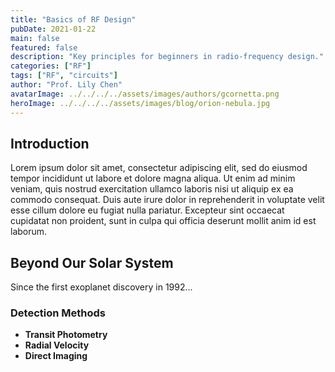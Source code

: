 ```yaml
---
title: "Basics of RF Design"
pubDate: 2021-01-22
main: false
featured: false
description: "Key principles for beginners in radio-frequency design."
categories: ["RF"]
tags: ["RF", "circuits"]
author: "Prof. Lily Chen"
avatarImage: ../../../../assets/images/authors/gcornetta.png
heroImage: ../../../../assets/images/blog/orion-nebula.jpg
---
```


## Introduction

Lorem ipsum dolor sit amet, consectetur adipiscing elit, sed do eiusmod tempor incididunt ut labore et dolore magna aliqua. Ut enim ad minim veniam, quis nostrud exercitation ullamco laboris nisi ut aliquip ex ea commodo consequat. Duis aute irure dolor in reprehenderit in voluptate velit esse cillum dolore eu fugiat nulla pariatur. Excepteur sint occaecat cupidatat non proident, sunt in culpa qui officia deserunt mollit anim id est laborum.

## Beyond Our Solar System

Since the first exoplanet discovery in 1992...

### Detection Methods

- **Transit Photometry**
- **Radial Velocity**
- **Direct Imaging**
